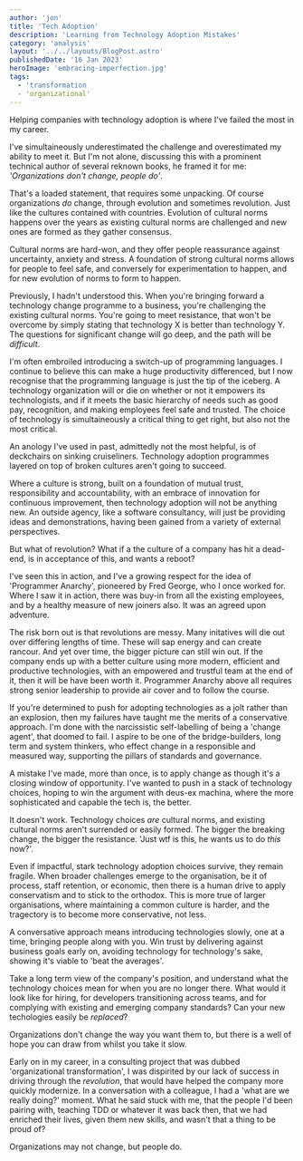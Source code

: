 ```yaml
---
author: 'jon'
title: 'Tech Adoption'
description: 'Learning from Technology Adoption Mistakes'
category: 'analysis'
layout: '../../layouts/BlogPost.astro'
publishedDate: '16 Jan 2023'
heroImage: 'embracing-imperfection.jpg'
tags:
  - 'transformation
  - 'organizational'
---
```


Helping companies with technology adoption is where I've failed the most in my career.

I've simultaineously underestimated the challenge and overestimated my ability to meet it. But I'm not alone, discussing this with a prominent technical author of several reknown books, he framed it for me: _'Organizations don't change, people do'_.

That's a loaded statement, that requires some unpacking. Of course organizations _do_ change, through evolution and sometimes revolution. Just like the cultures contained with countries. Evolution of cultural norms happens over the years as existing cultural norms are challenged and new ones are formed as they gather consensus.

Cultural norms are hard-won, and they offer people reassurance against uncertainty, anxiety and stress. A foundation of strong cultural norms allows for people to feel safe, and conversely for experimentation to happen, and for new evolution of norms to form to happen.

Previously, I hadn't understood this. When you're bringing forward a technology change programme to a business, you're challenging the existing cultural norms. You're going to meet resistance, that won't be overcome by simply stating that technology X is better than technology Y. The questions for significant change will go deep, and the path will be _difficult_.

I'm often embroiled introducing a switch-up of programming languages. I continue to believe this can make a huge productivity differenced, but I now recognise that the programming language is just the tip of the iceberg. A technology organization will or die on whether or not it empowers its technologists, and if it meets the basic hierarchy of needs such as good pay, recognition, and making employees feel safe and trusted. The choice of technology is simultaineously a critical thing to get right, but also not the most critical.

An anology I've used in past, admittedly not the most helpful, is of deckchairs on sinking cruiseliners. Technology adoption programmes layered on top of broken cultures aren't going to succeed.

Where a culture is strong, built on a foundation of mutual trust, responsibility and accountability, with an embrace of innovation for continuous improvement, then technology adoption will not be anything new. An outside agency, like a software consultancy, will just be providing ideas and demonstrations, having been gained from a variety of external perspectives.

But what of revolution? What if a the culture of a company has hit a dead-end, is in acceptance of this, and wants a reboot?

I've seen this in action, and I've a growing respect for the idea of 'Programmer Anarchy', pioneered by Fred George, who I once worked for. Where I saw it in action, there was buy-in from all the existing employees, and by a healthy measure of new joiners also. It was an agreed upon adventure.

The risk born out is that revolutions are messy. Many initatives will die out over differing lengths of time. These will sap energy and can create rancour. And yet over time, the bigger picture can still win out. If the company ends up with a better culture using more modern, efficient and productive technologies, with an empowered and trustful team at the end of it, then it will be have been worth it. Programmer Anarchy above all requires strong senior leadership to provide air cover and to follow the course.

If you're determined to push for adopting technologies as a jolt rather than an explosion, then my failures have taught me the merits of a conservative approach. I'm done with the narcissistic self-labelling of being a 'change agent', that doomed to fail. I aspire to be one of the bridge-builders, long term and system thinkers, who effect change in a responsible and measured way, supporting the pillars of standards and governance.

A mistake I've made, more than once, is to apply change as though it's a closing window of opportunity. I've wanted to push in a stack of technology choices, hoping to win the argument with deus-ex machina, where the more sophisticated and capable the tech is, the better.

It doesn't work. Technology choices _are_ cultural norms, and existing cultural norms aren't surrended or easily formed. The bigger the breaking change, the bigger the resistance. 'Just wtf is this, he wants us to do _this_ now?'.

Even if impactful, stark technology adoption choices survive, they remain fragile. When broader challenges emerge to the organisation, be it of process, staff retention, or economic, then there is a human drive to apply conservatism and to stick to the orthodox. This is more true of larger organisations, where maintaining a common culture is harder, and the tragectory is to become more conservative, not less.

A conversative approach means introducing technologies slowly, one at a time, bringing people along with you. Win trust by delivering against business goals early on, avoiding technology for technology's sake, showing it's viable to 'beat the averages'.

Take a long term view of the company's position, and understand what the technology choices mean for when you are no longer there. What would it look like for hiring, for developers transitioning across teams, and for complying with existing and emerging company standards? Can your new techologies easily be _replaced_?

Organizations don't change the way you want them to, but there is a well of hope you can draw from whilst you take it slow.

Early on in my career, in a consulting project that was dubbed 'organizational transformation', I was dispirited by our lack of success in driving through the _revolution_, that would have helped the company more quickly modernize. In a conversation with a colleague, I had a 'what are we really doing?' moment. What he said stuck with me, that the people I'd been pairing with, teaching TDD or whatever it was back then, that we had enriched their lives, given them new skills, and wasn't that a thing to be proud of?

Organizations may not change, but people do.
